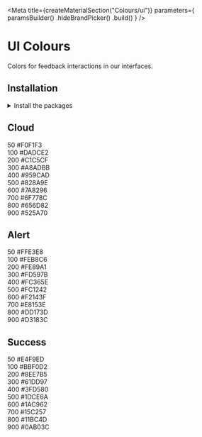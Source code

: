 
<Meta
    title={createMaterialSection("Colours/ui")}
    parameters={
        paramsBuilder()
            .hideBrandPicker()
            .build()
    }
/>

<GithubLink filePath="/packages/foundation/src" />

# UI Colours

Colors for feedback interactions in our interfaces.

## Installation

<details><summary >Install the packages</summary>

Install from <a href={INSTALLATION_PAGE}>the React bundle</a> or as a single package:

```bash
npm install @orbit-ui/css-normalize @orbit-ui/tachyons @orbit-ui/foundation
```

</details>

## Cloud

<div className="mw7">
    <div className="pa4 bg-cloud-50 br4 br--top">
        <div className="flex justify-between">
            <span>50</span>
            <span>#F0F1F3</span>
        </div>
    </div>
    <div className="pa4 bg-cloud-100">
        <div className="flex justify-between">
            <span>100</span>
            <span>#DADCE2</span>
        </div>
    </div>
    <div className="pa4 bg-cloud-200">
        <div className="flex justify-between">
            <span>200</span>
            <span>#C1C5CF</span>
        </div>
    </div>
    <div className="pa4 bg-cloud-300">
        <div className="flex justify-between">
            <span>300</span>
            <span>#A8ADBB</span>
        </div>
    </div>
    <div className="pa4 bg-cloud-400">
        <div className="flex justify-between">
            <span>400</span>
            <span>#959CAD</span>
        </div>
    </div>
    <div className="pa4 bg-cloud-500">
        <div className="flex justify-between">
            <span>500</span>
            <span>#828A9E</span>
        </div>
    </div>
    <div className="pa4 bg-cloud-600">
        <div className="flex justify-between">
            <span>600</span>
            <span>#7A8296</span>
        </div>
    </div>
    <div className="pa4 bg-cloud-700">
        <div className="flex justify-between">
            <span>700</span>
            <span>#6F778C</span>
        </div>
    </div>
    <div className="pa4 bg-cloud-800 white">
        <div className="flex justify-between">
            <span>800</span>
            <span>#656D82</span>
        </div>
    </div>
    <div className="pa4 br4 br--bottom bg-cloud-900 white">
        <div className="flex justify-between">
            <span>900</span>
            <span>#525A70</span>
        </div>
    </div>
</div>

## Alert

<div className="mw7">
    <div className="pa4 bg-alert-50 br4 br--top">
        <div className="flex justify-between">
            <span>50</span>
            <span>#FFE3E8</span>
        </div>
    </div>
    <div className="pa4 bg-alert-100">
        <div className="flex justify-between">
            <span>100</span>
            <span>#FEB8C6</span>
        </div>
    </div>
    <div className="pa4 bg-alert-200">
        <div className="flex justify-between">
            <span>200</span>
            <span>#FE89A1</span>
        </div>
    </div>
    <div className="pa4 bg-alert-300">
        <div className="flex justify-between">
            <span>300</span>
            <span>#FD597B</span>
        </div>
    </div>
    <div className="pa4 bg-alert-400">
        <div className="flex justify-between">
            <span>400</span>
            <span>#FC365E</span>
        </div>
    </div>
    <div className="pa4 bg-alert-500 white">
        <div className="flex justify-between">
            <span>500</span>
            <span>#FC1242</span>
        </div>
    </div>
    <div className="pa4 bg-alert-600 white">
        <div className="flex justify-between">
            <span>600</span>
            <span>#F2143F</span>
        </div>
    </div>
    <div className="pa4 bg-alert-700 white">
        <div className="flex justify-between">
            <span>700</span>
            <span>#E8153E</span>
        </div>
    </div>
    <div className="pa4 bg-alert-800 white">
        <div className="flex justify-between">
            <span>800</span>
            <span>#DD173D</span>
        </div>
    </div>
    <div className="pa4 br4 br--bottom bg-alert-900 white">
        <div className="flex justify-between">
            <span>900</span>
            <span>#D3183C</span>
        </div>
    </div>
</div>

## Success

<div className="mw7">
    <div className="pa4 bg-success-50 br4 br--top">
        <div className="flex justify-between">
            <span>50</span>
            <span>#E4F9ED</span>
        </div>
    </div>
    <div className="pa4 bg-success-100">
        <div className="flex justify-between">
            <span>100</span>
            <span>#BBF0D2</span>
        </div>
    </div>
    <div className="pa4 bg-success-200">
        <div className="flex justify-between">
            <span>200</span>
            <span>#8EE7B5</span>
        </div>
    </div>
    <div className="pa4 bg-success-300">
        <div className="flex justify-between">
            <span>300</span>
            <span>#61DD97</span>
        </div>
    </div>
    <div className="pa4 bg-success-400">
        <div className="flex justify-between">
            <span>400</span>
            <span>#3FD580</span>
        </div>
    </div>
    <div className="pa4 bg-success-500">
        <div className="flex justify-between">
            <span>500</span>
            <span>#1DCE6A</span>
        </div>
    </div>
    <div className="pa4 bg-success-600">
        <div className="flex justify-between">
            <span>600</span>
            <span>#1AC962</span>
        </div>
    </div>
    <div className="pa4 bg-success-700">
        <div className="flex justify-between">
            <span>700</span>
            <span>#15C257</span>
        </div>
    </div>
    <div className="pa4 bg-success-800 white">
        <div className="flex justify-between">
            <span>800</span>
            <span>#11BC4D</span>
        </div>
    </div>
    <div className="pa4 br4 br--bottom bg-success-900 white">
        <div className="flex justify-between">
            <span>900</span>
            <span>#0AB03C</span>
        </div>
    </div>
</div>
